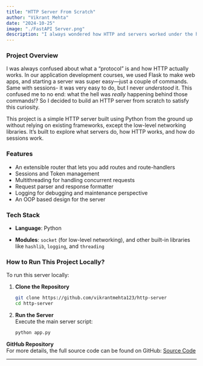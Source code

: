 ```yaml
---
title: "HTTP Server From Scratch"
author: "Vikrant Mehta"
date: "2024-10-25"
image: "./FastAPI Server.png"
description: "I always wondered how HTTP and servers worked under the hood. So I decided to build an HTTP web server from scratch, without relying on existing frameworks!"
---
```


### Project Overview

I was always confused about what a "protocol" is and how HTTP actually works. In our application development courses, we used Flask to make web apps, and starting a server was super easy—just a couple of commands. Same with sessions- it was very easy to do, but I never *understood* it. This confused me to no end: what the hell was *really* happening behind those commands!?  So I decided to build an HTTP server from scratch to satisfy this curiosity. 

This project is a simple HTTP server built using Python from the ground up without relying on existing frameworks, except the low-level networking libraries. It's built to explore what servers do, how HTTP works, and how do  sessions work.

### Features

- An extensible router that lets you add routes and route-handlers
- Sessions and Token management
- Multithreading for handling concurrent requests
- Request parser and response formatter
- Logging for debugging and maintenance perspective
- An OOP based design for the server

### Tech Stack

- **Language**: Python

- **Modules**: `socket` (for low-level networking), and other built-in libraries like `hashlib`, `logging`, and `threading`


### How to Run This Project Locally?

To run this server locally:

1. **Clone the Repository**  
   ```bash
   git clone https://github.com/vikrantmehta123/http-server
   cd http-server
   ```

2. **Run the Server**  
   Execute the main server script:
   ```bash
   python app.py
   ```

**GitHub Repository**  
For more details, the full source code can be found on GitHub: [Source Code](https://github.com/vikrantmehta123/http-server)

---
